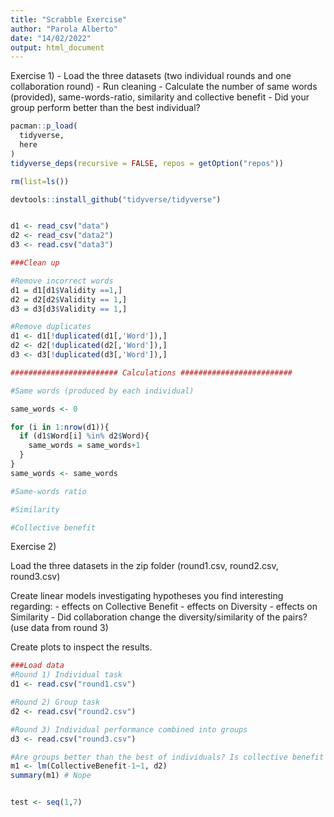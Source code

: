 ---
title: "Scrabble Exercise"
author: "Parola Alberto"
date: "14/02/2022"
output: html_document
---


Exercise 1) 
- Load the three datasets (two individual rounds and one collaboration round)
- Run cleaning 
- Calculate the number of same words (provided), same-words-ratio, similarity and collective benefit 
- Did your group perform better than the best individual? 

```{r}

pacman::p_load(
  tidyverse,
  here
)
tidyverse_deps(recursive = FALSE, repos = getOption("repos"))

rm(list=ls())

devtools::install_github("tidyverse/tidyverse")


d1 <- read_csv("data")
d2 <- read_csv("data2")
d3 <- read.csv("data3")

###Clean up 

#Remove incorrect words 
d1 = d1[d1$Validity ==1,]
d2 = d2[d2$Validity == 1,]
d3 = d3[d3$Validity == 1,]

#Remove duplicates 
d1 <- d1[!duplicated(d1[,'Word']),]
d2 <- d2[!duplicated(d2[,'Word']),]
d3 <- d3[!duplicated(d3[,'Word']),]

######################## Calculations #########################

#Same words (produced by each individual)

same_words <- 0

for (i in 1:nrow(d1)){
  if (d1$Word[i] %in% d2$Word){
    same_words = same_words+1
  }
}
same_words <- same_words

#Same-words ratio 

#Similarity 

#Collective benefit 


```


Exercise 2) 

Load the three datasets in the zip folder (round1.csv, round2.csv, round3.csv)

Create linear models investigating hypotheses you find interesting regarding: 
 - effects on Collective Benefit 
 - effects on Diversity 
 - effects on Similarity 
 - Did collaboration change the diversity/similarity of the pairs? (use data from round 3)

Create plots to inspect the results.  

```{r setup, include=FALSE}
###Load data 
#Round 1) Individual task 
d1 <- read.csv("round1.csv")

#Round 2) Group task 
d2 <- read.csv("round2.csv")

#Round 3) Individual performance combined into groups 
d3 <- read.csv("round3.csv")

#Are groups better than the best of individuals? Is collective benefit > 1?
m1 <- lm(CollectiveBenefit-1~1, d2)
summary(m1) # Nope


test <- seq(1,7)

```


